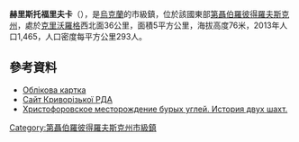 {{no footnotes|time=2015-08-14T17:16:23+00:00}}
{{coord|47|58|58|N|33|5|39|E|scale:100000_region:UA|display=title}}

'''赫里斯托福里夫卡'''（{{lang-uk|Христофорівка}}），是[[烏克蘭|烏克蘭]]的市級鎮，位於該國東部[[第聶伯羅彼得羅夫斯克州|第聶伯羅彼得羅夫斯克州]]，處於[[克里沃羅格|克里沃羅格]]西北面36公里，面積5平方公里，海拔高度76米，2013年人口1,465，人口密度每平方公里293人。

==參考資料==
*[http://gska2.rada.gov.ua/pls/z7502/A005?rdat1=29.01.2010&rf7571=5358 Облікова картка]{{dead link|date=2018年4月 |bot=InternetArchiveBot |fix-attempted=yes }}
* [http://www.kriv-rn.dp.gov.ua/OBLADM/krog_rda.nsf/a57ed39423da8150c2257424002d84e8/3040ebdcdbebd0d6c2257629005bb0d0?OpenDocument Сайт Криворізької РДА] {{Wayback|url=http://www.kriv-rn.dp.gov.ua/OBLADM/krog_rda.nsf/a57ed39423da8150c2257424002d84e8/3040ebdcdbebd0d6c2257629005bb0d0?OpenDocument |date=20160420170145 }}
* [https://web.archive.org/web/20110115011837/http://wiki.krogi.com/xristoforovskoe_mestorozhdenie_buryx_uglej._istorija_dvux_shaxt Христофоровское месторождение бурых углей. История двух шахт.]{{ref-ru}}

{{DEFAULTSORT:Христофорівка}}
[[Category:第聶伯羅彼得羅夫斯克州市級鎮|Category:第聶伯羅彼得羅夫斯克州市級鎮]]


{{Dnipropetrovsk-geo-stub}}